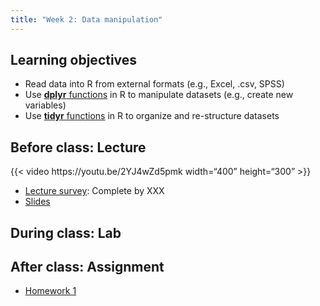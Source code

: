 ```yaml
---
title: "Week 2: Data manipulation"
---
```


## Learning objectives

* Read data into R from external formats (e.g., Excel, .csv, SPSS)
* Use [**dplyr** functions](https://dplyr.tidyverse.org/) in R to manipulate datasets (e.g., create new variables)
* Use [**tidyr** functions](https://tidyr.tidyverse.org/) in R to organize and re-structure datasets

## Before class: Lecture 

{{< video https://youtu.be/2YJ4wZd5pmk width="400" height="300" >}}

* [Lecture survey](https://forms.gle/FpY1tmQxW99NjLiA6){target="_blank"}: Complete by XXX
* [Slides](/_site/slides/Mult23-0.html){target="_blank"}
    
## During class: Lab


## After class: Assignment

* [Homework 1](../assignments/homework.html#homework-1)
